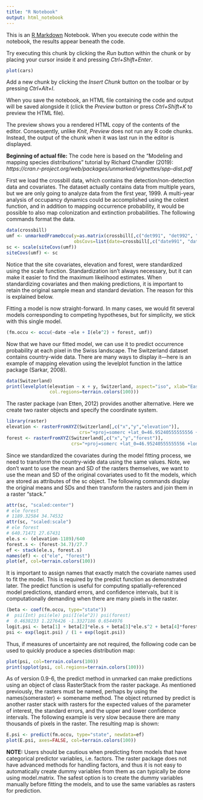 ```yaml
---
title: "R Notebook"
output: html_notebook
---
```


This is an [R Markdown](http://rmarkdown.rstudio.com) Notebook. When you execute code within the notebook, the results appear beneath the code. 

Try executing this chunk by clicking the *Run* button within the chunk or by placing your cursor inside it and pressing *Ctrl+Shift+Enter*. 

```r
plot(cars)
```

Add a new chunk by clicking the *Insert Chunk* button on the toolbar or by pressing *Ctrl+Alt+I*.

When you save the notebook, an HTML file containing the code and output will be saved alongside it (click the *Preview* button or press *Ctrl+Shift+K* to preview the HTML file).

The preview shows you a rendered HTML copy of the contents of the editor. Consequently, unlike *Knit*, *Preview* does not run any R code chunks. Instead, the output of the chunk when it was last run in the editor is displayed.

**Beginning of actual file:**
The code here is based on the "Modeling and mapping species distributions" tutorial by Richard Chandler (2019): _https://cran.r-project.org/web/packages/unmarked/vignettes/spp-dist.pdf_

First we load the crossbill data, which contains the detection/non-detection data and covariates.
The dataset actually contains data from multiple years, but we are only going to analyze data from
the first year, 1999. A multi-year analysis of occupancy dynamics could be accomplished using the
colext function, and in addition to mapping occurrence probability, it would be possible to also map
colonization and extinction probabilities. The following commands format the data.

```r
data(crossbill)
umf <- unmarkedFrameOccu(y=as.matrix(crossbill[,c("det991", "det992", "det993")]), siteCovs=crossbill[,c("ele", "forest")],
                         obsCovs=list(date=crossbill[,c("date991", "date992", "date993")]))
sc <- scale(siteCovs(umf))
siteCovs(umf) <- sc
```
Notice that the site covariates, elevation and forest, were standardized using the scale function.
Standardization isn’t always necessary, but it can make it easier to find the maximum likelihood
estimates. When standardizing covariates and then making predictions, it is important to retain the
original sample mean and standard deviation. The reason for this is explained below.

Fitting a model is now straight-forward. In many cases, we would fit several models corresponding
to competing hypotheses, but for simplicity, we stick with this single model.

```r
(fm.occu <- occu(~date ~ele + I(ele^2) + forest, umf))
```

Now that we have our fitted model, we can use it to predict occurrence probability at each pixel
in the Swiss landscape. The Switzerland dataset contains country-wide data. There are many ways
to display it—here is an example of mapping elevation using the levelplot function in the lattice
package (Sarkar, 2008).

```r
data(Switzerland)
print(levelplot(elevation ~ x + y, Switzerland, aspect="iso", xlab="Easting (m)", ylab="Northing (m)",
                col.regions=terrain.colors(100)))
```

The raster package (van Etten, 2012) provides another alternative. Here we create two raster
objects and specify the coordinate system.

```r
library(raster)
elevation <- rasterFromXYZ(Switzerland[,c("x","y","elevation")],
                           crs="+proj=somerc +lat_0=46.95240555555556 +lon_0=7.439583333333333 +k_0=1 +x_0=600000 +y_0=200000 +ellps=bessel +towgs84=674.374,15.056,405.346,0,0,0,0 +units=m +no_defs")
forest <- rasterFromXYZ(Switzerland[,c("x","y","forest")],
                        crs="+proj=somerc +lat_0=46.95240555555556 +lon_0=7.439583333333333 +k_0=1 +x_0=600000 +y_0=200000 +ellps=bessel +towgs84=674.374,15.056,405.346,0,0,0,0 +units=m +no_defs")
```

Since we standardized the covariates during the model fitting process, we need to transform the
country-wide data using the same values. Note, we don’t want to use the mean and SD of the rasters
themselves, we want to use the mean and SD of the original covariates used to fit the models, which
are stored as attributes of the sc object. The following commands display the original means and
SDs and then transform the rasters and join them in a raster “stack.”

```r
attr(sc, "scaled:center")
# ele forest
# 1189.32584 34.74532
attr(sc, "scaled:scale")
# ele forest
# 640.71471 27.67431
ele.s <- (elevation-1189)/640
forest.s <- (forest-34.7)/27.7
ef <- stack(ele.s, forest.s)
names(ef) <- c("ele", "forest")
plot(ef, col=terrain.colors(100))
```

It is important to assign names that exactly match the covariate names used to fit the model.
This is required by the predict function as demonstrated later. The predict function is useful for
computing spatially-referenced model predictions, standard errors, and confidence intervals, but it is
computationally demanding when there are many pixels in the raster. 

```r
(beta <- coef(fm.occu, type="state"))
#  psi(Int) psi(ele) psi(I(ele^2)) psi(forest)
#  0.4638233 1.2276426 -1.3327186 0.6544976
logit.psi <- beta[1] + beta[2]*ele.s + beta[3]*ele.s^2 + beta[4]*forest.s
psi <- exp(logit.psi) / (1 + exp(logit.psi))
```

Thus, if measures of uncertainty are not required, the following code can be used to quickly produce a 
species distribution map:
```r
plot(psi, col=terrain.colors(100))
print(spplot(psi, col.regions=terrain.colors(100)))
```

As of version 0.9-6, the predict method in unmarked can make predictions using an object of
class RasterStack from the raster package. As mentioned previously, the rasters must be named,
perhaps by using the names(someraster) <- somename method. The object returned by predict is
another raster stack with rasters for the expected values of the parameter of interest, the standard 
errors, and the upper and lower confidence intervals. The following example is very slow because
there are many thousands of pixels in the raster. The resulting map is shown:
```r
E.psi <- predict(fm.occu, type="state", newdata=ef)
plot(E.psi, axes=FALSE, col=terrain.colors(100))

```

**NOTE:** Users should be cautious when predicting from models that have categorical predictor variables,
i.e. factors. The raster package does not have advanced methods for handling factors, and thus
it is not easy to automatically create dummy variables from them as can typically be done using
model.matrix. The safest option is to create the dummy variables manually before fitting the models,
and to use the same variables as rasters for prediction.
